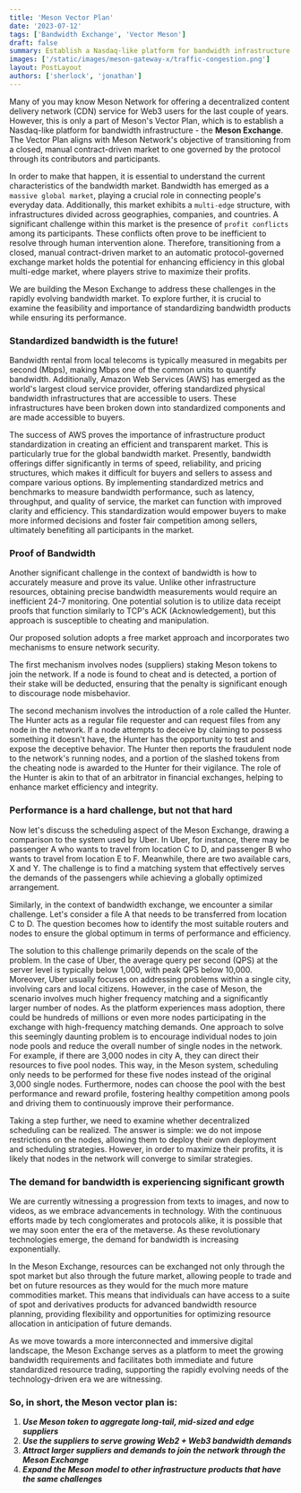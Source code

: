 ```yaml
---
title: 'Meson Vector Plan'
date: '2023-07-12'
tags: ['Bandwidth Exchange', 'Vector Meson']
draft: false
summary: Establish a Nasdaq-like platform for bandwidth infrastructure - the Meson Exchange. The Vector Plan aligns with Meson Network's objective of transitioning from a closed, manual contract-driven market to one governed by the protocol through its contributors and participants.
images: ['/static/images/meson-gateway-x/traffic-congestion.png']
layout: PostLayout
authors: ['sherlock', 'jonathan']
---
```


Many of you may know Meson Network for offering a decentralized content delivery network (CDN) service for Web3 users for the last couple of years. However, this is only a part of Meson's Vector Plan, which is to establish a Nasdaq-like platform for bandwidth infrastructure - the **Meson Exchange**. The Vector Plan aligns with Meson Network's objective of transitioning from a closed, manual contract-driven market to one governed by the protocol through its contributors and participants.

In order to make that happen, it is essential to understand the current characteristics of the bandwidth market. Bandwidth has emerged as a `massive global market`, playing a crucial role in connecting people's everyday data. Additionally, this market exhibits a `multi-edge` structure, with infrastructures divided across geographies, companies, and countries. A significant challenge within this market is the presence of `profit conflicts` among its participants. These conflicts often prove to be inefficient to resolve through human intervention alone. Therefore, transitioning from a closed, manual contract-driven market to an automatic protocol-governed exchange market holds the potential for enhancing efficiency in this global multi-edge market, where players strive to maximize their profits.

We are building the Meson Exchange to address these challenges in the rapidly evolving bandwidth market. To explore further, it is crucial to examine the feasibility and importance of standardizing bandwidth products while ensuring its performance.

### Standardized bandwidth is the future!

Bandwidth rental from local telecoms is typically measured in megabits per second (Mbps), making Mbps one of the common units to quantify bandwidth. Additionally, Amazon Web Services (AWS) has emerged as the world's largest cloud service provider, offering standardized physical bandwidth infrastructures that are accessible to users. These infrastructures have been broken down into standardized components and are made accessible to buyers.

The success of AWS proves the importance of infrastructure product standardization in creating an efficient and transparent market. This is particularly true for the global bandwidth market. Presently, bandwidth offerings differ significantly in terms of speed, reliability, and pricing structures, which makes it difficult for buyers and sellers to assess and compare various options. By implementing standardized metrics and benchmarks to measure bandwidth performance, such as latency, throughput, and quality of service, the market can function with improved clarity and efficiency. This standardization would empower buyers to make more informed decisions and foster fair competition among sellers, ultimately benefiting all participants in the market.

### Proof of Bandwidth

Another significant challenge in the context of bandwidth is how to accurately measure and prove its value. Unlike other infrastructure resources, obtaining precise bandwidth measurements would require an inefficient 24-7 monitoring. One potential solution is to utilize data receipt proofs that function similarly to TCP's ACK (Acknowledgement), but this approach is susceptible to cheating and manipulation.

Our proposed solution adopts a free market approach and incorporates two mechanisms to ensure network security.

The first mechanism involves nodes (suppliers) staking Meson tokens to join the network. If a node is found to cheat and is detected, a portion of their stake will be deducted, ensuring that the penalty is significant enough to discourage node misbehavior.

The second mechanism involves the introduction of a role called the Hunter. The Hunter acts as a regular file requester and can request files from any node in the network. If a node attempts to deceive by claiming to possess something it doesn't have, the Hunter has the opportunity to test and expose the deceptive behavior. The Hunter then reports the fraudulent node to the network's running nodes, and a portion of the slashed tokens from the cheating node is awarded to the Hunter for their vigilance. The role of the Hunter is akin to that of an arbitrator in financial exchanges, helping to enhance market efficiency and integrity.

### Performance is a hard challenge, but not that hard

Now let's discuss the scheduling aspect of the Meson Exchange, drawing a comparison to the system used by Uber. In Uber, for instance, there may be passenger A who wants to travel from location C to D, and passenger B who wants to travel from location E to F. Meanwhile, there are two available cars, X and Y. The challenge is to find a matching system that effectively serves the demands of the passengers while achieving a globally optimized arrangement.

Similarly, in the context of bandwidth exchange, we encounter a similar challenge. Let's consider a file A that needs to be transferred from location C to D. The question becomes how to identify the most suitable routers and nodes to ensure the global optimum in terms of performance and efficiency.

The solution to this challenge primarily depends on the scale of the problem. In the case of Uber, the average query per second (QPS) at the server level is typically below 1,000, with peak QPS below 10,000. Moreover, Uber usually focuses on addressing problems within a single city, involving cars and local citizens. However, in the case of Meson, the scenario involves much higher frequency matching and a significantly larger number of nodes. As the platform experiences mass adoption, there could be hundreds of millions or even more nodes participating in the exchange with high-frequency matching demands. One approach to solve this seemingly daunting problem is to encourage individual nodes to join node pools and reduce the overall number of single nodes in the network. For example, if there are 3,000 nodes in city A, they can direct their resources to five pool nodes. This way, in the Meson system, scheduling only needs to be performed for these five nodes instead of the original 3,000 single nodes. Furthermore, nodes can choose the pool with the best performance and reward profile, fostering healthy competition among pools and driving them to continuously improve their performance.

Taking a step further, we need to examine whether decentralized scheduling can be realized. The answer is simple: we do not impose restrictions on the nodes, allowing them to deploy their own deployment and scheduling strategies. However, in order to maximize their profits, it is likely that nodes in the network will converge to similar strategies.

### The demand for bandwidth is experiencing significant growth

We are currently witnessing a progression from texts to images, and now to videos, as we embrace advancements in technology. With the continuous efforts made by tech conglomerates and protocols alike, it is possible that we may soon enter the era of the metaverse. As these revolutionary technologies emerge, the demand for bandwidth is increasing exponentially.

In the Meson Exchange, resources can be exchanged not only through the spot market but also through the future market, allowing people to trade and bet on future resources as they would for the much more mature commodities market. This means that individuals can have access to a suite of spot and derivatives products for advanced bandwidth resource planning, providing flexibility and opportunities for optimizing resource allocation in anticipation of future demands.

As we move towards a more interconnected and immersive digital landscape, the Meson Exchange serves as a platform to meet the growing bandwidth requirements and facilitates both immediate and future standardized resource trading, supporting the rapidly evolving needs of the technology-driven era we are witnessing.

### So, in short, the Meson vector plan is:

1. _**Use Meson token to aggregate long-tail, mid-sized and edge suppliers**_
1. _**Use the suppliers to serve growing Web2 + Web3 bandwidth demands**_
1. _**Attract larger suppliers and demands to join the network through the Meson Exchange**_
1. _**Expand the Meson model to other infrastructure products that have the same challenges**_
